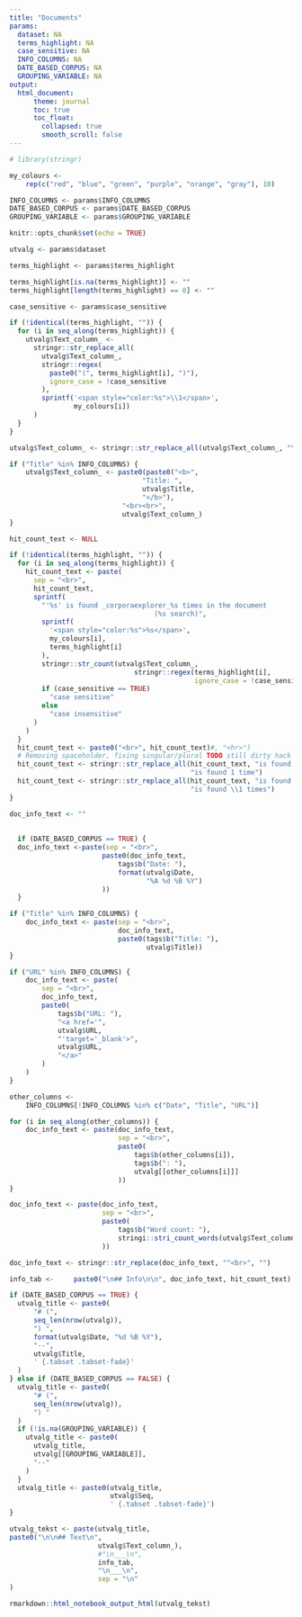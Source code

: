 ```yaml
---
title: "Documents"
params:
  dataset: NA
  terms_highlight: NA
  case_sensitive: NA
  INFO_COLUMNS: NA
  DATE_BASED_CORPUS: NA
  GROUPING_VARIABLE: NA
output:
  html_document:
      theme: journal
      toc: true
      toc_float:
        collapsed: true
        smooth_scroll: false
---
```


```r
# library(stringr)
```

```r
my_colours <-
    rep(c("red", "blue", "green", "purple", "orange", "gray"), 10)

INFO_COLUMNS <- params$INFO_COLUMNS
DATE_BASED_CORPUS <- params$DATE_BASED_CORPUS
GROUPING_VARIABLE <- params$GROUPING_VARIABLE
```


```r
knitr::opts_chunk$set(echo = TRUE)
```

```r
utvalg <- params$dataset
```


```r
terms_highlight <- params$terms_highlight

terms_highlight[is.na(terms_highlight)] <- ""
terms_highlight[length(terms_highlight) == 0] <- ""

```

```r
case_sensitive <- params$case_sensitive
```


```r
if (!identical(terms_highlight, "")) {
  for (i in seq_along(terms_highlight)) {
    utvalg$Text_column_ <-
      stringr::str_replace_all(
        utvalg$Text_column_,
        stringr::regex(
          paste0("(", terms_highlight[i], ")"),
          ignore_case = !case_sensitive
        ),
        sprintf('<span style="color:%s">\\1</span>',
                my_colours[i])
      )
  }
}

utvalg$Text_column_ <- stringr::str_replace_all(utvalg$Text_column_, "\n", "<br>")

if ("Title" %in% INFO_COLUMNS) {
    utvalg$Text_column_ <- paste0(paste0("<b>",
                                 "Title: ",
                                 utvalg$Title,
                                 "</b>"),
                            "<br><br>",
                            utvalg$Text_column_)
}

```

```r

hit_count_text <- NULL

if (!identical(terms_highlight, "")) {
  for (i in seq_along(terms_highlight)) {
    hit_count_text <- paste(
      sep = "<br>",
      hit_count_text,
      sprintf(
        "'%s' is found _corporaexplorer_%s times in the document
                                    (%s search)",
        sprintf(
          '<span style="color:%s">%s</span>',
          my_colours[i],
          terms_highlight[i]
        ),
        stringr::str_count(utvalg$Text_column_,
                               stringr::regex(terms_highlight[i],
                                              ignore_case = !case_sensitive)),
        if (case_sensitive == TRUE)
          "case sensitive"
        else
          "case insensitive"
      )
    )
  }
  hit_count_text <- paste0("<br>", hit_count_text)#, "<hr>")
  # Removing spaceholder, fixing singular/plural TODO still dirty hack
  hit_count_text <- stringr::str_replace_all(hit_count_text, "is found _corporaexplorer_1 times",
                                             "is found 1 time")
  hit_count_text <- stringr::str_replace_all(hit_count_text, "is found _corporaexplorer_(\\d+) times",
                                             "is found \\1 times")
}

```


```r

doc_info_text <- ""
  
  
  if (DATE_BASED_CORPUS == TRUE) {
  doc_info_text <-paste(sep = "<br>",
                       paste0(doc_info_text,
                           tags$b("Date: "),
                           format(utvalg$Date,
                                  "%A %d %B %Y")
                       ))
  }

if ("Title" %in% INFO_COLUMNS) {
    doc_info_text <- paste(sep = "<br>",
                           doc_info_text,
                           paste0(tags$b("Title: "),
                                  utvalg$Title))
}

if ("URL" %in% INFO_COLUMNS) {
    doc_info_text <- paste(
        sep = "<br>",
        doc_info_text,
        paste0(
            tags$b("URL: "),
            "<a href='",
            utvalg$URL,
            "'target='_blank'>",
            utvalg$URL,
            "</a>"
        )
    )
}

other_columns <-
    INFO_COLUMNS[!INFO_COLUMNS %in% c("Date", "Title", "URL")]

for (i in seq_along(other_columns)) {
    doc_info_text <- paste(doc_info_text,
                           sep = "<br>",
                           paste0(
                               tags$b(other_columns[i]),
                               tags$b(": "),
                               utvalg[[other_columns[i]]]
                           ))
}

doc_info_text <- paste(doc_info_text,
                       sep = "<br>",
                       paste0(
                           tags$b("Word count: "),
                           stringi::stri_count_words(utvalg$Text_column_)
                       ))

doc_info_text <- stringr::str_replace(doc_info_text, "^<br>", "")

info_tab <-     paste0("\n## Info\n\n", doc_info_text, hit_count_text)
```


```r
if (DATE_BASED_CORPUS == TRUE) {
  utvalg_title <- paste0(
      "# (",
      seq_len(nrow(utvalg)),
      ") ",
      format(utvalg$Date, "%d %B %Y"),
      "--",
      utvalg$Title,
      ' {.tabset .tabset-fade}'
  )
} else if (DATE_BASED_CORPUS == FALSE) {
  utvalg_title <- paste0(
      "# (",
      seq_len(nrow(utvalg)),
      ") "
  )
  if (!is.na(GROUPING_VARIABLE)) {
    utvalg_title <- paste0(
      utvalg_title,
      utvalg[[GROUPING_VARIABLE]],
      "--"
    )
  }
  utvalg_title <- paste0(utvalg_title,
                         utvalg$Seq,
                         ' {.tabset .tabset-fade}')
}
```


```r
utvalg_tekst <- paste(utvalg_title,
paste0("\n\n## Text\n",
                      utvalg$Text_column_),
                      #"\n___\n",
                      info_tab,
                      "\n___\n",
                      sep = "\n"
)
```


```r
rmarkdown::html_notebook_output_html(utvalg_tekst)
```
